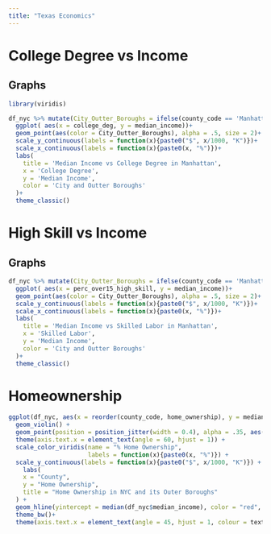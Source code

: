 ```yaml
---
title: "Texas Economics"
---
```


# College Degree vs Income

## Graphs
```r
library(viridis)
```


```r
df_nyc %>% mutate(City_Outter_Boroughs = ifelse(county_code == 'Manhattan','City','Outter Boroughs')) %>% 
  ggplot( aes(x = college_deg, y = median_income))+
  geom_point(aes(color = City_Outter_Boroughs), alpha = .5, size = 2)+
  scale_y_continuous(labels = function(x){paste0("$", x/1000, "K")})+
  scale_x_continuous(labels = function(x){paste0(x, "%")})+
  labs(
    title = 'Median Income vs College Degree in Manhattan',
    x = 'College Degree',
    y = 'Median Income',
    color = 'City and Outter Boroughs'
  )+
  theme_classic()
```

# High Skill vs Income

## Graphs
```r
df_nyc %>% mutate(City_Outter_Boroughs = ifelse(county_code == 'Manhattan','City','Outter Boroughs')) %>% 
  ggplot( aes(x = perc_over15_high_skill, y = median_income))+
  geom_point(aes(color = City_Outter_Boroughs), alpha = .5, size = 2)+
  scale_y_continuous(labels = function(x){paste0("$", x/1000, "K")})+
  scale_x_continuous(labels = function(x){paste0(x, "%")})+
  labs(
    title = 'Median Income vs Skilled Labor in Manhattan',
    x = 'Skilled Labor',
    y = 'Median Income',
    color = 'City and Outter Boroughs'
  )+
  theme_classic()
```

# Homeownership

```r
ggplot(df_nyc, aes(x = reorder(county_code, home_ownership), y = median_income)) +
  geom_violin() +
  geom_point(position = position_jitter(width = 0.4), alpha = .35, aes(color = home_ownership)) +
  theme(axis.text.x = element_text(angle = 60, hjust = 1)) +
  scale_color_viridis(name = "% Home Ownership",
                      labels = function(x){paste0(x, "%")}) +
  scale_y_continuous(labels = function(x){paste0("$", x/1000, "K")}) +
    labs(
    x = "County",
    y = "Home Ownership",
    title = "Home Ownership in NYC and its Outer Boroughs"
  ) +
  geom_hline(yintercept = median(df_nyc$median_income), color = "red", linetype = "dashed")+
  theme_bw()+
  theme(axis.text.x = element_text(angle = 45, hjust = 1, colour = text_color))
  
```

